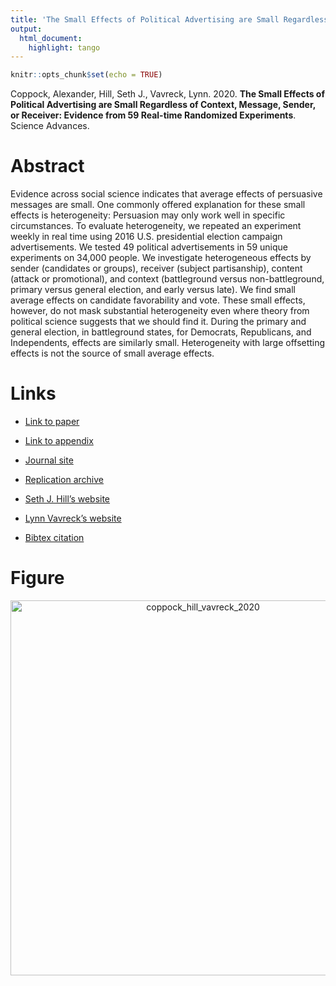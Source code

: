 ```yaml
---
title: 'The Small Effects of Political Advertising are Small Regardless of Context, Message, Sender, or Receiver: Evidence from 59 Real-time Randomized Experiments'
output:
  html_document:
    highlight: tango
---
```


```r
knitr::opts_chunk$set(echo = TRUE)
```

Coppock, Alexander, Hill, Seth J., Vavreck, Lynn. 2020. <b>The Small Effects of Political Advertising are Small Regardless of Context, Message, Sender, or Receiver: Evidence from 59 Real-time Randomized Experiments</b>. Science Advances.

# Abstract
Evidence across social science indicates that average effects of persuasive messages are small. One commonly offered explanation for these small effects is heterogeneity: Persuasion may only work well in specific circumstances. To evaluate heterogeneity, we repeated an experiment weekly in real time using 2016 U.S. presidential election campaign advertisements. We tested 49 political advertisements in 59 unique experiments on 34,000 people. We investigate heterogeneous effects by sender (candidates or groups), receiver (subject partisanship), content (attack or promotional), and context (battleground versus non-battleground, primary versus general election, and early versus late). We find small average effects on candidate favorability and vote. These small effects, however, do not mask substantial heterogeneity even where theory from political science suggests that we should find it. During the primary and general election, in battleground states, for Democrats, Republicans, and Independents, effects are similarly small. Heterogeneity with large offsetting effects is not the source of small average effects.

# Links
 - <a href='coppock_hill_vavreck_2020.pdf' target='_blank'>Link to paper</a>
 - <a href='coppock_hill_vavreck_2020_appendix.pdf'target='_blank'>Link to appendix</a>
 - <a href='https://advances.sciencemag.org/content/6/36/eabc4046/'target='_blank'>Journal site</a>
 - <a href='https://doi.org/10.7910/DVN/TN7KWR'target='_blank'>Replication archive</a>

 - <a href= 'https://www.sethjhill.com' target='_blank'>Seth J. Hill's website</a>
 - <a href= 'https://www.lynnvavreck.com' target='_blank'>Lynn Vavreck's website</a>
 - <a href='coppock_hill_vavreck_2020.bib'target='_blank'>Bibtex citation</a>

# Figure
<center><img src="display_figures/coppock_hill_vavreck_2020_display.png" alt="coppock_hill_vavreck_2020" width="600"></center>